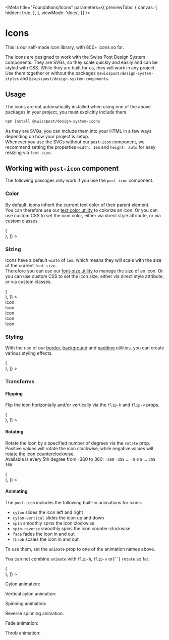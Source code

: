 
<Meta
  title="Foundations/Icons"
  parameters={{
    previewTabs: {
      canvas: {
        hidden: true,
      },
    },
    viewMode: 'docs',
  }}
/>

# Icons

<p className="lead">This is our self-made icon library, with 800+ icons so far.</p>

The icons are designed to work with the Swiss Post Design System components. They are SVGs, so they scale quickly and easily and can be styled with CSS. While they are built for us, they will work in any project.<br/>
Use them together or without the packages `@swisspost/design-system-styles` and `@swisspost/design-system-components`.

<!-- this is an invisible, navigation-only story -->

<Story name="Start">
  <div />
</Story>

## Usage

The icons are not automatically installed when using one of the above packages in your project, you must explicitly include them.

```bash dark
npm install @swisspost/design-system-icons
```

As they are SVGs, you can include them into your HTML in a few ways depending on how your project is setup.<br/>
Whenever you use the SVGs without our `post-icon` component, we recommend setting the properties `width: 1em` and `height: auto` for easy resizing via `font-size`.

## Working with `post-icon` component

The following passages only work if you use the `post-icon` component.

### Color

By default, icons inherit the current text color of their parent element.<br/>
You can therefore use our [text color utility](/?path=/docs/utilities-text--color) to colorize an icon. Or you can use custom CSS to set the icon color, either via direct style attribute, or via custom classes.

<Canvas withSource="open">
  <Story
    name="Colorizing"
    decorators={[
      Story => (
        <div className="d-flex flex-wrap gap-2" style={{ fontSize: '32px' }}>
          <Story />
        </div>
      ),
    ]}
  >
    <post-icon name="1001" class="text-primary" />
    <post-icon name="1001" class="text-info" />
    <post-icon name="1001" class="text-success" />
    <post-icon name="1001" style={{ color: 'blue' }} />
    <post-icon name="1001" style={{ color: '#800080' }} />
    <post-icon name="1001" style={{ color: 'rgb(230, 0, 0)' }} />
  </Story>
</Canvas>

### Sizing

Icons have a default `width` of `1em`, which means they will scale with the size of the current `font-size`.<br/>
Therefore you can use our [font-size utility](/?path=/docs/utilities-text--font-size) to manage the size of an icon. Or you can use custom CSS to set the icon size, either via direct style attribute, or via custom classes.

<Canvas withSource="open">
  <Story
    name="Sizing"
    decorators={[
      Story => (
        <div className="d-flex flex-column gap-2">
          <Story />
        </div>
      ),
    ]}
  >
    <div>
      Icon <post-icon name="1001" />
    </div>
    <div className="h3 mb-0">
      Icon <post-icon name="1001" />
    </div>
    <div className="h1 mb-0">
      Icon <post-icon name="1001" />
    </div>
    <div className="fs-huge">
      Icon <post-icon name="1001" />
    </div>
    <div style={{ fontSize: '60px' }}>
      Icon <post-icon name="1001" />
    </div>
  </Story>
</Canvas>

### Styling

With the use of our [border](#TODO), [background](#TODO) and [padding](#TODO) utilities, you can create various styling effects.

<Canvas withSource="open">
  <Story
    name="Styling"
    decorators={[
      Story => (
        <div className="d-flex flex-wrap gap-2" style={{ fontSize: '64px' }}>
          <Story />
        </div>
      ),
    ]}
  >
    <post-icon name="1001" class="border rounded p-3" />
    <post-icon name="1001" class="border border-success rounded p-3 text-success" />
    <post-icon name="1001" class="rounded-circle bg-info p-3" />
  </Story>
</Canvas>

### Transforms

#### Flipping

Flip the icon horizontally and/or vertically via the `flip-h` and `flip-v` props.

<Canvas withSource="open">
  <Story
    name="Flipping"
    decorators={[
      Story => (
        <div className="d-flex flex-wrap gap-2" style={{ fontSize: '32px' }}>
          <Story />
        </div>
      ),
    ]}
  >
    <post-icon name="3200" />
    <post-icon name="3200" flip-h />
    <post-icon name="3200" flip-v />
    <post-icon name="3200" flip-h flip-v />
  </Story>
</Canvas>

#### Rotating

Rotate the icon by a specified number of degrees via the `rotate` prop. Positive values will rotate the icon clockwise, while negative values will rotate the icon counterclockwise.<br/>
Available is every 5th degree from -360 to 360: `-360` `-355` ... `-5` `0` `5` ... `355` `360`.

<Canvas withSource="open">
  <Story
    name="Rotating"
    decorators={[
      Story => (
        <div className="d-flex flex-wrap gap-2" style={{ fontSize: '32px' }}>
          <Story />
        </div>
      ),
    ]}
  >
    <post-icon name="1001" rotate="-360" />
    <post-icon name="1001" rotate="-255" />
    <post-icon name="1001" rotate="-180" />
    <post-icon name="1001" rotate="-105" />
    <post-icon name="1001" rotate="-35" />
    <post-icon name="1001" rotate="0" />
    <post-icon name="1001" rotate="35" />
    <post-icon name="1001" rotate="105" />
    <post-icon name="1001" rotate="180" />
    <post-icon name="1001" rotate="255" />
    <post-icon name="1001" rotate="360" />
  </Story>
</Canvas>

#### Animating

The `post-icon` includes the following built-in animations for icons:

- `cylon` slides the icon left and right
- `cylon-vertical` slides the icon up and down
- `spin` smoothly spins the icon clockwise
- `spin-reverse` smoothly spins the icon counter-clockwise
- `fade` fades the icon in and out
- `throb` scales the icon in and out

To use them, set the `animate` prop to one of the animation names above.

<div className="alert alert-warning">
  <p>
    You can not combine <code>animate</code> with <code>flip-h</code>, <code>flip-v</code> or{' '}
    <code>rotate</code> so far.
  </p>
</div>

<Canvas withSource="open">
  <Story
    name="Animating"
    decorators={[
      Story => (
        <div className="d-flex flex-wrap text-center" style={{ fontSize: '32px' }}>
          <Story />
        </div>
      ),
    ]}
  >
    <div className="w-50 py-3">
      <p className="text-muted fs-tiny">Cylon animation:</p>
      <post-icon name="2253" animate="cylon" />
    </div>
    <div className="w-50 py-3">
      <p className="text-muted fs-tiny">Vertical cylon animation:</p>
      <post-icon name="2252" animate="cylon-vertical" />
    </div>
    <div className="w-50 py-3">
      <p className="text-muted fs-tiny">Spinning animation:</p>
      <post-icon name="2041" animate="spin" />
    </div>
    <div className="w-50 py-3">
      <p className="text-muted fs-tiny">Reverse spinning animation:</p>
      <post-icon name="2042" animate="spin-reverse" />
    </div>
    <div className="w-50 py-3">
      <p className="text-muted fs-tiny">Fade animation:</p>
      <post-icon name="1028" animate="fade" />
    </div>
    <div className="w-50 py-3">
      <p className="text-muted fs-tiny">Throb animation:</p>
      <post-icon name="2063" animate="throb" />
    </div>
  </Story>
</Canvas>
